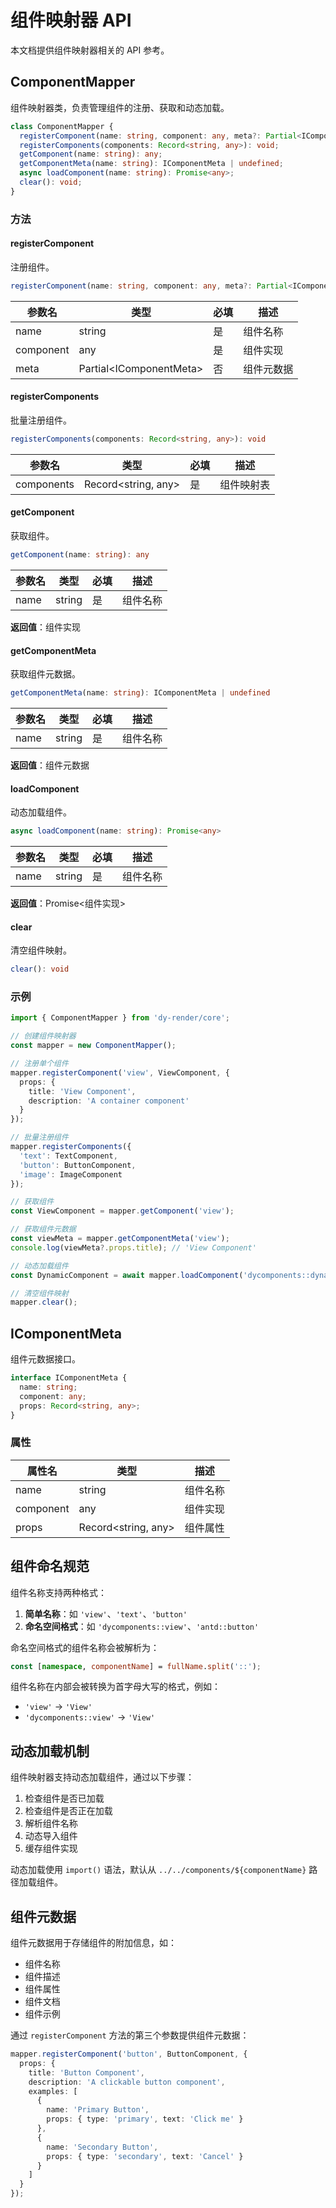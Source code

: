 # 组件映射器 API

本文档提供组件映射器相关的 API 参考。

## ComponentMapper

组件映射器类，负责管理组件的注册、获取和动态加载。

```typescript
class ComponentMapper {
  registerComponent(name: string, component: any, meta?: Partial<IComponentMeta>): void;
  registerComponents(components: Record<string, any>): void;
  getComponent(name: string): any;
  getComponentMeta(name: string): IComponentMeta | undefined;
  async loadComponent(name: string): Promise<any>;
  clear(): void;
}
```

### 方法

#### registerComponent

注册组件。

```typescript
registerComponent(name: string, component: any, meta?: Partial<IComponentMeta>): void
```

| 参数名 | 类型 | 必填 | 描述 |
| --- | --- | --- | --- |
| name | string | 是 | 组件名称 |
| component | any | 是 | 组件实现 |
| meta | Partial\<IComponentMeta\> | 否 | 组件元数据 |

#### registerComponents

批量注册组件。

```typescript
registerComponents(components: Record<string, any>): void
```

| 参数名 | 类型 | 必填 | 描述 |
| --- | --- | --- | --- |
| components | Record\<string, any\> | 是 | 组件映射表 |

#### getComponent

获取组件。

```typescript
getComponent(name: string): any
```

| 参数名 | 类型 | 必填 | 描述 |
| --- | --- | --- | --- |
| name | string | 是 | 组件名称 |

**返回值**：组件实现

#### getComponentMeta

获取组件元数据。

```typescript
getComponentMeta(name: string): IComponentMeta | undefined
```

| 参数名 | 类型 | 必填 | 描述 |
| --- | --- | --- | --- |
| name | string | 是 | 组件名称 |

**返回值**：组件元数据

#### loadComponent

动态加载组件。

```typescript
async loadComponent(name: string): Promise<any>
```

| 参数名 | 类型 | 必填 | 描述 |
| --- | --- | --- | --- |
| name | string | 是 | 组件名称 |

**返回值**：Promise<组件实现>

#### clear

清空组件映射。

```typescript
clear(): void
```

### 示例

```typescript
import { ComponentMapper } from 'dy-render/core';

// 创建组件映射器
const mapper = new ComponentMapper();

// 注册单个组件
mapper.registerComponent('view', ViewComponent, {
  props: {
    title: 'View Component',
    description: 'A container component'
  }
});

// 批量注册组件
mapper.registerComponents({
  'text': TextComponent,
  'button': ButtonComponent,
  'image': ImageComponent
});

// 获取组件
const ViewComponent = mapper.getComponent('view');

// 获取组件元数据
const viewMeta = mapper.getComponentMeta('view');
console.log(viewMeta?.props.title); // 'View Component'

// 动态加载组件
const DynamicComponent = await mapper.loadComponent('dycomponents::dynamic');

// 清空组件映射
mapper.clear();
```

## IComponentMeta

组件元数据接口。

```typescript
interface IComponentMeta {
  name: string;
  component: any;
  props: Record<string, any>;
}
```

### 属性

| 属性名 | 类型 | 描述 |
| --- | --- | --- |
| name | string | 组件名称 |
| component | any | 组件实现 |
| props | Record\<string, any\> | 组件属性 |

## 组件命名规范

组件名称支持两种格式：

1. **简单名称**：如 `'view'`、`'text'`、`'button'`
2. **命名空间格式**：如 `'dycomponents::view'`、`'antd::button'`

命名空间格式的组件名称会被解析为：

```typescript
const [namespace, componentName] = fullName.split('::');
```

组件名称在内部会被转换为首字母大写的格式，例如：

- `'view'` -> `'View'`
- `'dycomponents::view'` -> `'View'`

## 动态加载机制

组件映射器支持动态加载组件，通过以下步骤：

1. 检查组件是否已加载
2. 检查组件是否正在加载
3. 解析组件名称
4. 动态导入组件
5. 缓存组件实现

动态加载使用 `import()` 语法，默认从 `../../components/${componentName}` 路径加载组件。

## 组件元数据

组件元数据用于存储组件的附加信息，如：

- 组件名称
- 组件描述
- 组件属性
- 组件文档
- 组件示例

通过 `registerComponent` 方法的第三个参数提供组件元数据：

```typescript
mapper.registerComponent('button', ButtonComponent, {
  props: {
    title: 'Button Component',
    description: 'A clickable button component',
    examples: [
      {
        name: 'Primary Button',
        props: { type: 'primary', text: 'Click me' }
      },
      {
        name: 'Secondary Button',
        props: { type: 'secondary', text: 'Cancel' }
      }
    ]
  }
});
```
